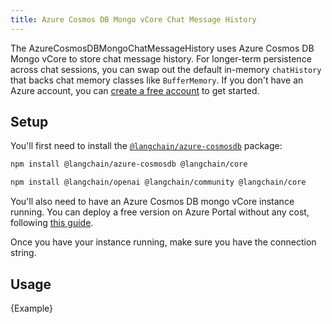 ```yaml
---
title: Azure Cosmos DB Mongo vCore Chat Message History
---
```


The AzureCosmosDBMongoChatMessageHistory uses Azure Cosmos DB Mongo vCore to store chat message history. For longer-term persistence across chat sessions, you can swap out the default in-memory `chatHistory` that backs chat memory classes like `BufferMemory`.
If you don't have an Azure account, you can [create a free account](https://azure.microsoft.com/free/) to get started.

## Setup

You'll first need to install the [`@langchain/azure-cosmosdb`](https://www.npmjs.com/package/@langchain/azure-cosmosdb) package:

```bash npm
npm install @langchain/azure-cosmosdb @langchain/core
```

<IntegrationInstallTooltip/>

```bash npm
npm install @langchain/openai @langchain/community @langchain/core
```

You'll also need to have an Azure Cosmos DB mongo vCore instance running. You can deploy a free version on Azure Portal without any cost, following [this guide](https://learn.microsoft.com/en-us/azure/cosmos-db/mongodb/vcore/quickstart-portal).

Once you have your instance running, make sure you have the connection string.

## Usage


<CodeBlock language="typescript">{Example}</CodeBlock>
